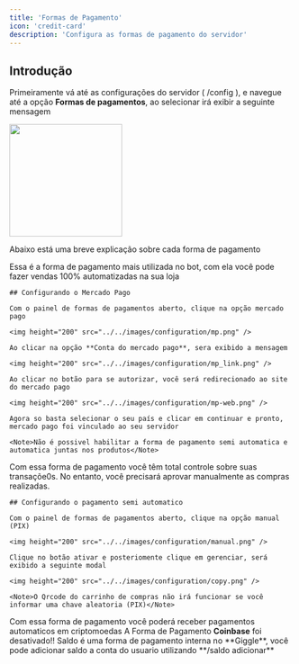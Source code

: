 ```yaml
---
title: 'Formas de Pagamento'
icon: 'credit-card'
description: 'Configura as formas de pagamento do servidor'
---
```


## Introdução

Primeiramente vá até as configurações do servidor ( /config ), e navegue até a opção **Formas de pagamentos**, ao selecionar irá exibir a seguinte mensagem

<img height="200" src="../../images/configuration/payment-message.png" />

Abaixo está uma breve explicação sobre cada forma de pagamento

<Tabs>
  <Tab title="Mercado Pago">
    Essa é a forma de pagamento mais utilizada no bot, com ela você pode fazer vendas 100% automatizadas na sua loja

    ## Configurando o Mercado Pago

    Com o painel de formas de pagamentos aberto, clique na opção mercado pago

    <img height="200" src="../../images/configuration/mp.png" />

    Ao clicar na opção **Conta do mercado pago**, sera exibido a mensagem

    <img height="200" src="../../images/configuration/mp_link.png" />

    Ao clicar no botão para se autorizar, você será redirecionado ao site do mercado pago

    <img height="200" src="../../images/configuration/mp-web.png" />

    Agora so basta selecionar o seu país e clicar em continuar e pronto, mercado pago foi vinculado ao seu servidor

    <Note>Não é possivel habilitar a forma de pagamento semi automatica e automatica juntas nos produtos</Note>    
  </Tab>
  <Tab title="Semi automatico">
    Com essa forma de pagamento você têm total controle sobre suas transaçõe0s. No entanto, você precisará aprovar manualmente as compras realizadas.

    ## Configurando o pagamento semi automatico

    Com o painel de formas de pagamentos aberto, clique na opção manual (PIX)  

    <img height="200" src="../../images/configuration/manual.png" />

    Clique no botão ativar e posteriomente clique em gerenciar, será exibido a seguinte modal

    <img height="200" src="../../images/configuration/copy.png" />

    <Note>O Qrcode do carrinho de compras não irá funcionar se você informar uma chave aleatoria (PIX)</Note>    
  </Tab>
  <Tab title="Coinbase">
    Com essa forma de pagamento você poderá receber pagamentos automaticos em criptomoedas
    <Warning>A Forma de Pagamento <strong>Coinbase</strong> foi desativado!!</Warning> 
  </Tab>  
  <Tab title="Saldo">
    Saldo é uma forma de pagamento interna no **Giggle**, você pode adicionar saldo a conta do usuario utilizando **/saldo adicionar**
  </Tab>    
</Tabs>